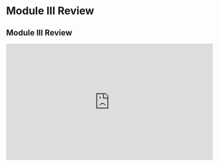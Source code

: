 # Module III Review {#m3re}

## Module III Review

<iframe width="560" height="315" src="https://www.youtube.com/embed/BDVCfSML-Pg" frameborder="0" allow="accelerometer; autoplay; clipboard-write; encrypted-media; gyroscope; picture-in-picture" allowfullscreen></iframe>


